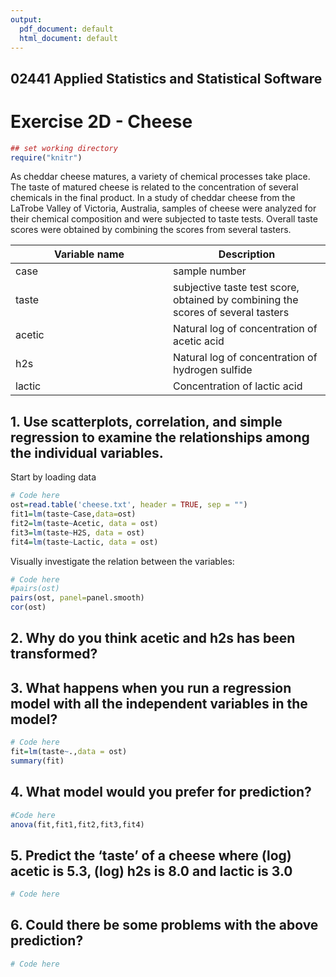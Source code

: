 ---
output:
  pdf_document: default
  html_document: default
---

## 02441 Applied Statistics and Statistical Software 
# Exercise 2D - Cheese


```{r "setup", include=FALSE}
## set working directory
require("knitr")
```


As cheddar cheese matures, a variety of chemical processes take place. The taste of matured cheese
is related to the concentration of several chemicals in the final product. In a study of cheddar cheese
from the LaTrobe Valley of Victoria, Australia, samples of cheese were analyzed for their chemical
composition and were subjected to taste tests. Overall taste scores were obtained by combining the
scores from several tasters.

Variable name | Description
------------- | -------------
case | sample number
taste | subjective taste test score, obtained by combining the scores of several tasters
acetic | Natural log of concentration of acetic acid
h2s | Natural log of concentration of hydrogen sulfide
lactic | Concentration of lactic acid


## 1. Use scatterplots, correlation, and simple regression to examine the relationships among the individual variables.
Start by loading data 

```{r}
# Code here
ost=read.table('cheese.txt', header = TRUE, sep = "")
fit1=lm(taste~Case,data=ost)
fit2=lm(taste~Acetic, data = ost)
fit3=lm(taste~H2S, data = ost)
fit4=lm(taste~Lactic, data = ost)
```

Visually investigate the relation between the variables:

```{r}
# Code here
#pairs(ost)
pairs(ost, panel=panel.smooth)
cor(ost)
```

## 2. Why do you think acetic and h2s has been transformed?


## 3. What happens when you run a regression model with all the independent variables in the model?

```{r}
# Code here
fit=lm(taste~.,data = ost)
summary(fit)
```

## 4. What model would you prefer for prediction?
```{r}
#Code here
anova(fit,fit1,fit2,fit3,fit4)
```



## 5. Predict the 'taste' of a cheese where (log) acetic is 5.3, (log) h2s is 8.0 and lactic is 3.0


```{r}
# Code here
```


## 6. Could there be some problems with the above prediction?

```{r}

# Code here
```
